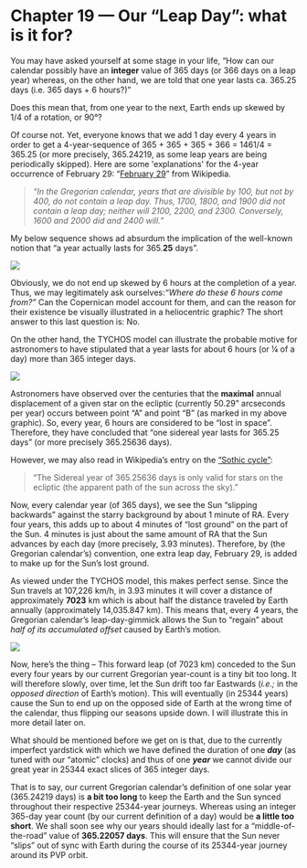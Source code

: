 
Chapter 19 — Our “Leap Day”: what is it for?
=========================================================================


You may have asked yourself at some stage in your life, “How can our calendar possibly have an **integer** value of 365 days (or 366 days on a leap year) whereas, on the other hand, we are told that one year lasts ca. 365.25 days (i.e. 365 days + 6 hours?)”

Does this mean that, from one year to the next, Earth ends up skewed by 1/4 of a rotation, or 90°?

Of course not. Yet, everyone knows that we add 1 day every 4 years in order to get a 4-year-sequence of 365 + 365 + 365 + 366 = 1461/4 = 365.25 (or more precisely, 365.24219, as some leap years are being periodically skipped). Here are some 'explanations' for the 4-year occurrence of February 29: “[February 29](https://www.tychos.info/citation/_WIKIP-Feb-2017_February_29.pdf)” from Wikipedia.

> _“In the Gregorian calendar, years that are divisible by 100, but not by 400, do not contain a leap day. Thus, 1700, 1800, and 1900 did not contain a leap day; neither will 2100, 2200, and 2300. Conversely, 1600 and 2000 did and 2400 will.”_

My below sequence shows ad absurdum the implication of the well-known notion that “a year actually lasts for 365.**25** days”.

![](https://www.tychos.info/book_imagery/088B_365.25-Question_animated.gif)

Obviously, we do not end up skewed by 6 hours at the completion of a year. Thus, we may legitimately ask ourselves:_“Where do these 6 hours come from?”_ Can the Copernican model account for them, and can the reason for their existence be visually illustrated in a heliocentric graphic? The short answer to this last question is: No.

On the other hand, the TYCHOS model can illustrate the probable motive for astronomers to have stipulated that a year lasts for about 6 hours (or ¼ of a day) more than 365 integer days.

![](https://www.tychos.info/book_imagery/089_365_25_WHY_03.jpg)

Astronomers have observed over the centuries that the **maximal** annual displacement of a given star on the ecliptic (currently 50.29” arcseconds per year) occurs between point “A” and point “B” (as marked in my above graphic). So, every year, 6 hours are considered to be “lost in space”. Therefore, they have concluded that “one sidereal year lasts for 365.25 days” (or more precisely 365.25636 days).

However, we may also read in Wikipedia’s entry on the [“Sothic cycle”](https://www.tychos.info/citation/_WIKIP-Feb-2017_Sothic_cycle.pdf):

> “The Sidereal year of 365.25636 days is only valid for stars on the ecliptic (the apparent path of the sun across the sky).”

Now, every calendar year (of 365 days), we see the Sun “slipping backwards” against the starry background by about 1 minute of RA. Every four years, this adds up to about 4 minutes of “lost ground” on the part of the Sun. 4 minutes is just about the same amount of RA that the Sun advances by each day (more precisely, 3.93 minutes). Therefore, by (the Gregorian calendar’s) convention, one extra leap day, February 29, is added to make up for the Sun’s lost ground.

As viewed under the TYCHOS model, this makes perfect sense. Since the Sun travels at 107,226 km/h, in 3.93 minutes it will cover a distance of approximately **7023** km which is about half the distance traveled by Earth annually (approximately 14,035.847 km). This means that, every 4 years, the Gregorian calendar’s leap-day-gimmick allows the Sun to “regain” about _half of its accumulated offset_ caused by Earth’s motion.

![](https://www.tychos.info/book_imagery/090_LEAP_YEAR_Sun_7015km.jpg)

Now, here’s the thing – This forward leap (of 7023 km) conceded to the Sun every four years by our current Gregorian year-count is a tiny bit too long. It will therefore slowly, over time, let the Sun drift too far Eastwards (_i.e.;_ in the _opposed direction_ of Earth’s motion). This will eventually (in 25344 years) cause the Sun to end up on the opposed side of Earth at the wrong time of the calendar, thus flipping our seasons upside down. I will illustrate this in more detail later on.

What should be mentioned before we get on is that, due to the currently imperfect yardstick with which we have defined the duration of one **_day_** (as tuned with our “atomic” clocks) and thus of one **_year_** we cannot divide our great year in 25344 exact slices of 365 integer days.

That is to say, our current Gregorian calendar’s definition of one solar year (365.24219 days) is **a bit too long** to keep the Earth and the Sun synced throughout their respective 25344-year journeys. Whereas using an integer 365-day year count (by our current definition of a day) would be **a little too short**. We shall soon see why our years should ideally last for a “middle-of-the-road” value of **365.22057 days**. This will ensure that the Sun never “slips” out of sync with Earth during the course of its 25344-year journey around its PVP orbit.
